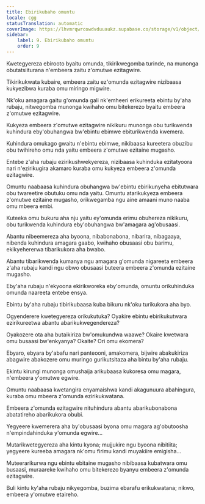 ```yaml
---
title: Ebirikubaho omuntu
locale: cgg
statusTranslation: automatic
coverImage: https://lhvmrqwrcowdvduuaukz.supabase.co/storage/v1/object/public/strapi-uploads/small_cover-tratado-de-psicologia-revolucionaria.webp-5e15e1cec4e0ebebcde5d7fc7565d8fd.webp
sidebar:
    label: 9. Ebirikubaho omuntu
    order: 9
---
```

Kwetegyereza ebirooto byaitu omunda, tikirikwegomba turinde, na munonga obutatsiiturana n'embeera zaitu z'omutwe ezitagwire.

Tikirikukwata kubaire, embeera zaitu ez'omunda ezitagwire nizibaasa kukyezibwa kuraba omu miringo migwire.

Nk'oku amagara gaitu g'omunda gali nk'emheeri erikureeta ebintu by'aha rubaju, nitwegomba munonga kwihaho omu bitekerezo byaitu embeera z'omutwe ezitagwire.

Kukyeza embeera z'omutwe ezitagwire nikikuru munonga obu turikwenda kuhindura eby'obuhangwa bw'ebintu ebimwe ebiturikwenda kwemera.

Kuhindura omukago gwaitu n'ebintu ebimwe, nikibaasa kureetera obuzibu obu twihireho omu nda yaitu embeera z'omutwe ezitaine mugasho.

Entebe z'aha rubaju ezirikushwekyereza, nizibaasa kuhinduka ezitatyoora nari n'ezirikugira akamaro kuraba omu kukyeza embeera z'omunda ezitagwire.

Omuntu naabaasa kuhindura obuhangwa bw'ebintu ebirikunyeha ebitutwara obu twareetire obutuku omu nda yaitu. Omuntu atarikukyeza embeera z'omutwe ezitaine mugasho, orikwegamba ngu aine amaani muno naaba omu mbeera embi.

Kuteeka omu bukuru aha nju yaitu ey'omunda erimu obuhereza nikikuru, obu turikwenda kuhindura eby'obuhangwa bw'amagara ag'obusaasi.

Abantu nibeemereza aha byoona, nibabonabona, nibarira, nibagaaya, nibenda kuhindura amagara gaabo, kwihaho obusaasi obu barimu, ekikyehererwa tibarikukora aha bwabo.

Abantu tibarikwenda kumanya ngu amagara g'omunda nigareeta embeera z'aha rubaju kandi ngu obwo obusaasi buteera embeera z'omunda ezitaine mugasho.

Eby'aha rubaju n'ekyoona ekirikworeka eby'omunda, omuntu orikuhinduka omunda naareeta entebe ensya.

Ebintu by'aha rubaju tibirikubaasa kuba bikuru nk'oku turikukora aha byo.

Ogyenderere kwetegyereza orikukutuka? Oyakire ebintu ebirikukutwara ezirikureetwa abantu abarikukwegendereza?

Oyakozere ota aha butaikiriza bw'omukundwa waawe? Okaire kwetwara omu busaasi bw'enkyanya? Okaite? Ori omu ekomera?

Ebyaro, ebyara by'abafu nari panteooni, amakomera, bijwire abakukiriza abagwire abakozere omu muringo gurikutsitaza aha bintu by'aha rubaju.

Ekintu kirungi munonga omushaija arikubaasa kukoresa omu magara, n'embeera y'omutwe egwire.

Omuntu naabaasa kwetangira enyamaishwa kandi akagunuura abahingura, kuraba omu mbeera z'omunda ezirikukwatana.

Embeera z'omunda ezitagwire nituhindura abantu abarikubonabona abatatireho abarikukora obubi.

Yegyeere kwemerera aha by'obusaasi byona omu magara ag'obutoosha n'empindahinduka y'omunda egwire...

Mutarikwetegyereza aha kintu kyona; mujjukire ngu byoona nibitiita; yegyeere kureeba amagara nk'omu firimu kandi muyakiire emigisha...

Muteerarikurwa ngu ebintu ebitaine mugasho nibibaasa kubatwara omu busaasi, muraareke kwihaho omu bitekerezo byanyu embeera z'omunda ezitagwire.

Buli kintu ky'aha rubaju nikyegomba, buzima ebarafu erikukwatana; nikwo, embeera y'omutwe etaireho.


